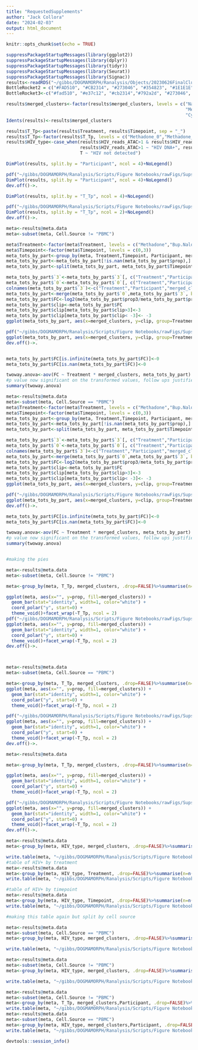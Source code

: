 ```yaml
---
title: "RequestedSupplements"
author: "Jack Collora"
date: "2024-02-03"
output: html_document
---
```



```r
knitr::opts_chunk$set(echo = TRUE)
```

```r
suppressPackageStartupMessages(library(ggplot2))
suppressPackageStartupMessages(library(dplyr))
suppressPackageStartupMessages(library(tidyr))
suppressPackageStartupMessages(library(Seurat))
suppressPackageStartupMessages(library(Signac))
results<-readRDS("~/gibbs/DOGMAMORPH/Ranalysis/Objects/20230626FinalClusternames.rds")
BottleRocket2 = c("#FAD510", "#CB2314", "#273046", "#354823", "#1E1E1E")
BottleRocket3<-c("#fad510", "#e37c12", "#cb2314","#792a2d", "#273046", "#3b4357")

results$merged_clusters<-factor(results$merged_clusters, levels = c("NaiveT_1","NaiveT_2", "NaiveT_3","MemoryT_1","MemoryT_2",
                                                                    "MemoryT_Polarized_1","MemoryT_Polarized_2","Treg_proliferating",
                                                                    "CytotoxicT","NK","Naive_B","Memory_B","Plasma","CD14_Mono","cDC","pDC"))
Idents(results)<-results$merged_clusters

results$T_Tp<-paste(results$Treatment, results$Timepoint, sep = "_")
results$T_Tp<-factor(results$T_Tp, levels = c("Methadone_0","Methadone_3","Bup.Nalo_0", "Bup.Nalo_3", "Naltrexone_0", "Naltrexone_3"))
results$HIV_type<-case_when(results$HIV_reads_ATAC>1 & results$HIV_reads_RNA>1 ~"HIV RNA+ and HIV DNA+",
                            results$HIV_reads_ATAC>1 ~ "HIV DNA+", results$HIV_reads_RNA>1 ~ "HIV RNA+ and HIV DNA+", 
                            T ~ "HIV not detected")
```

```r

DimPlot(results, split.by = "Participant", ncol = 4)+NoLegend()

pdf("~/gibbs/DOGMAMORPH/Ranalysis/Scripts/Figure Notebooks/rawFigs/Sups/1a.pdf", width = 16, height = 9)
DimPlot(results, split.by = "Participant", ncol = 4)+NoLegend()
dev.off()->.

DimPlot(results, split.by = "T_Tp", ncol = 4)+NoLegend()

pdf("~/gibbs/DOGMAMORPH/Ranalysis/Scripts/Figure Notebooks/rawFigs/Sups/1b.pdf", width = 9, height = 16)
DimPlot(results, split.by = "T_Tp", ncol = 2)+NoLegend()
dev.off()->.

```

```r
meta<-results@meta.data
meta<-subset(meta, Cell.Source != "PBMC")

meta$Treatment<-factor(meta$Treatment, levels = c("Methadone","Bup.Nalo","Naltrexone"))
meta$Timepoint<-factor(meta$Timepoint, levels = c(0,3))
meta_tots_by_part<-group_by(meta, Treatment,Timepoint, Participant, merged_clusters, .drop=FALSE)%>%summarise(n=n())%>%mutate(prop=n/sum(n))%>%ungroup()
meta_tots_by_part<-meta_tots_by_part[!is.nan(meta_tots_by_part$prop),]
meta_tots_by_part<-split(meta_tots_by_part, meta_tots_by_part$Timepoint)

meta_tots_by_part$`3`<-meta_tots_by_part$`3`[, c("Treatment","Participant","merged_clusters","prop")]
meta_tots_by_part$`0`<-meta_tots_by_part$`0`[, c("Treatment","Participant","merged_clusters","prop")]
colnames(meta_tots_by_part$`3`)<-c("Treatment","Participant","merged_clusters","prop3")
meta_tots_by_part<-merge(meta_tots_by_part$`0`,meta_tots_by_part$`3`, by=c("Treatment","Participant","merged_clusters") )
meta_tots_by_part$FC<-log2(meta_tots_by_part$prop3/meta_tots_by_part$prop)
meta_tots_by_part$clip<-meta_tots_by_part$FC
meta_tots_by_part$clip[meta_tots_by_part$clip>3]<-3
meta_tots_by_part$clip[meta_tots_by_part$clip< -3]<- -3
ggplot(meta_tots_by_part, aes(x=merged_clusters, y=clip, group=Treatment, color=Treatment))+geom_point(position=position_dodge(width = 0.5), size=3)+theme_classic()+theme(axis.text.x = element_text(angle = 90, vjust = 0.3, hjust = 1, size = 16))+geom_hline(yintercept = 0, linetype=3)+ylab("log2(FC)")+xlab("Cluster")+ylim(c(-3.5,3.5))+ggtitle("Clipped Log2FC cluster proportions")

pdf("~/gibbs/DOGMAMORPH/Ranalysis/Scripts/Figure Notebooks/rawFigs/Sups/1c.pdf", width = 16, height = 9)
ggplot(meta_tots_by_part, aes(x=merged_clusters, y=clip, group=Treatment, color=Treatment))+geom_point(position=position_dodge(width = 0.5), size=3)+theme_classic()+theme(axis.text.x = element_text(angle = 90, vjust = 0.3, hjust = 1, size = 16))+geom_hline(yintercept = 0, linetype=3)+ylab("log2(FC)")+xlab("Cluster")+ylim(c(-3.5,3.5))+ggtitle("Clipped Log2FC cluster proportions")
dev.off()->.


meta_tots_by_part$FC[is.infinite(meta_tots_by_part$FC)]<-0
meta_tots_by_part$FC[is.nan(meta_tots_by_part$FC)]<-0

twoway.anova<-aov(FC ~ Treatment * merged_clusters, meta_tots_by_part)
#p value now significant on the transformed values, follow ups justified 
summary(twoway.anova)

meta<-results@meta.data
meta<-subset(meta, Cell.Source == "PBMC")
meta$Treatment<-factor(meta$Treatment, levels = c("Methadone","Bup.Nalo","Naltrexone"))
meta$Timepoint<-factor(meta$Timepoint, levels = c(0,3))
meta_tots_by_part<-group_by(meta, Treatment,Timepoint, Participant, merged_clusters, .drop=FALSE)%>%summarise(n=n())%>%mutate(prop=n/sum(n))%>%ungroup()
meta_tots_by_part<-meta_tots_by_part[!is.nan(meta_tots_by_part$prop),]
meta_tots_by_part<-split(meta_tots_by_part, meta_tots_by_part$Timepoint)

meta_tots_by_part$`3`<-meta_tots_by_part$`3`[, c("Treatment","Participant","merged_clusters","prop")]
meta_tots_by_part$`0`<-meta_tots_by_part$`0`[, c("Treatment","Participant","merged_clusters","prop")]
colnames(meta_tots_by_part$`3`)<-c("Treatment","Participant","merged_clusters","prop3")
meta_tots_by_part<-merge(meta_tots_by_part$`0`,meta_tots_by_part$`3`, by=c("Treatment","Participant","merged_clusters") )
meta_tots_by_part$FC<-log2(meta_tots_by_part$prop3/meta_tots_by_part$prop)
meta_tots_by_part$clip<-meta_tots_by_part$FC
meta_tots_by_part$clip[meta_tots_by_part$clip>3]<-3
meta_tots_by_part$clip[meta_tots_by_part$clip< -3]<- -3
ggplot(meta_tots_by_part, aes(x=merged_clusters, y=clip, group=Treatment, color=Treatment))+geom_point(position=position_dodge(width = 0.5), size=3)+theme_classic()+theme(axis.text.x = element_text(angle = 90, vjust = 0.3, hjust = 1, size = 16))+geom_hline(yintercept = 0, linetype=3)+ylab("log2(FC)")+xlab("Cluster")+ylim(c(-3.5,3.5))+ggtitle("Clipped Log2FC cluster proportions")

pdf("~/gibbs/DOGMAMORPH/Ranalysis/Scripts/Figure Notebooks/rawFigs/Sups/1d.pdf", width = 16, height = 9)
ggplot(meta_tots_by_part, aes(x=merged_clusters, y=clip, group=Treatment, color=Treatment))+geom_point(position=position_dodge(width = 0.5), size=3)+theme_classic()+theme(axis.text.x = element_text(angle = 90, vjust = 0.3, hjust = 1, size = 16))+geom_hline(yintercept = 0, linetype=3)+ylab("log2(FC)")+xlab("Cluster")+ylim(c(-3.5,3.5))+ggtitle("Clipped Log2FC cluster proportions")
dev.off()->.

meta_tots_by_part$FC[is.infinite(meta_tots_by_part$FC)]<-0
meta_tots_by_part$FC[is.nan(meta_tots_by_part$FC)]<-0

twoway.anova<-aov(FC ~ Treatment * merged_clusters, meta_tots_by_part)
#p value now significant on the transformed values, follow ups justified 
summary(twoway.anova)


#making the pies

meta<-results@meta.data
meta<-subset(meta, Cell.Source != "PBMC")

meta<-group_by(meta, T_Tp, merged_clusters, .drop=FALSE)%>%summarise(n=n())%>%mutate(prop=n/sum(n))%>%ungroup()

ggplot(meta, aes(x="", y=prop, fill=merged_clusters)) +
  geom_bar(stat="identity", width=1, color="white") +
  coord_polar("y", start=0) +
  theme_void()+facet_wrap(~T_Tp, ncol = 2)
pdf("~/gibbs/DOGMAMORPH/Ranalysis/Scripts/Figure Notebooks/rawFigs/Sups/1e_CD4.pdf", width = 16, height = 9)
ggplot(meta, aes(x="", y=prop, fill=merged_clusters)) +
  geom_bar(stat="identity", width=1, color="white") +
  coord_polar("y", start=0) +
  theme_void()+facet_wrap(~T_Tp, ncol = 2)
dev.off()->.



meta<-results@meta.data
meta<-subset(meta, Cell.Source == "PBMC")

meta<-group_by(meta, T_Tp, merged_clusters, .drop=FALSE)%>%summarise(n=n())%>%mutate(prop=n/sum(n))%>%ungroup()
ggplot(meta, aes(x="", y=prop, fill=merged_clusters)) +
  geom_bar(stat="identity", width=1, color="white") +
  coord_polar("y", start=0) +
  theme_void()+facet_wrap(~T_Tp, ncol = 2)

pdf("~/gibbs/DOGMAMORPH/Ranalysis/Scripts/Figure Notebooks/rawFigs/Sups/1e_PBMC.pdf", width = 16, height = 9)
ggplot(meta, aes(x="", y=prop, fill=merged_clusters)) +
  geom_bar(stat="identity", width=1, color="white") +
  coord_polar("y", start=0) +
  theme_void()+facet_wrap(~T_Tp, ncol = 2)
dev.off()->.

meta<-results@meta.data

meta<-group_by(meta, T_Tp, merged_clusters, .drop=FALSE)%>%summarise(n=n())%>%mutate(prop=n/sum(n))%>%ungroup()

ggplot(meta, aes(x="", y=prop, fill=merged_clusters)) +
  geom_bar(stat="identity", width=1, color="white") +
  coord_polar("y", start=0) +
  theme_void()+facet_wrap(~T_Tp, ncol = 2)

pdf("~/gibbs/DOGMAMORPH/Ranalysis/Scripts/Figure Notebooks/rawFigs/Sups/1e_all.pdf", width = 16, height = 9)
ggplot(meta, aes(x="", y=prop, fill=merged_clusters)) +
  geom_bar(stat="identity", width=1, color="white") +
  coord_polar("y", start=0) +
  theme_void()+facet_wrap(~T_Tp, ncol = 2)
dev.off()->.

```
```r

meta<-results@meta.data
meta<-group_by(meta, HIV_type, merged_clusters, .drop=FALSE)%>%summarise(n=n())%>% pivot_wider( names_from = "HIV_type", values_from = n)

write.table(meta, "~/gibbs/DOGMAMORPH/Ranalysis/Scripts/Figure Notebooks/rawFigs/Sups/table_1.tsv",sep="\t", row.names = FALSE, quote = FALSE )
#table of HIV+ by treatment
meta<-results@meta.data
meta<-group_by(meta, HIV_type, Treatment, .drop=FALSE)%>%summarise(n=n())%>% pivot_wider( names_from = "HIV_type", values_from = n)
write.table(meta, "~/gibbs/DOGMAMORPH/Ranalysis/Scripts/Figure Notebooks/rawFigs/Sups/table_2.tsv",sep="\t", row.names = FALSE, quote = FALSE )

#table of HIV+ by timepoint 
meta<-results@meta.data
meta<-group_by(meta, HIV_type, Timepoint, .drop=FALSE)%>%summarise(n=n()) %>% pivot_wider( names_from = "HIV_type", values_from = n)
write.table(meta, "~/gibbs/DOGMAMORPH/Ranalysis/Scripts/Figure Notebooks/rawFigs/Sups/table_3.tsv",sep="\t", row.names = FALSE, quote = FALSE )

#making this table again but split by cell source

meta<-results@meta.data
meta<-subset(meta, Cell.Source == "PBMC")
meta<-group_by(meta, HIV_type, merged_clusters, .drop=FALSE)%>%summarise(n=n())%>% pivot_wider( names_from = "HIV_type", values_from = n)

write.table(meta, "~/gibbs/DOGMAMORPH/Ranalysis/Scripts/Figure Notebooks/rawFigs/Sups/table_4_PBMC.tsv",sep="\t", row.names = FALSE, quote = FALSE )

meta<-results@meta.data
meta<-subset(meta, Cell.Source != "PBMC")
meta<-group_by(meta, HIV_type, merged_clusters, .drop=FALSE)%>%summarise(n=n())%>% pivot_wider( names_from = "HIV_type", values_from = n)

write.table(meta, "~/gibbs/DOGMAMORPH/Ranalysis/Scripts/Figure Notebooks/rawFigs/Sups/table_4_CD4.tsv",sep="\t", row.names = FALSE, quote = FALSE )
```

```r
meta<-results@meta.data
meta<-subset(meta, Cell.Source != "PBMC")
meta<-group_by(meta, T_Tp, merged_clusters,Participant, .drop=FALSE)%>%summarise(n=n())%>% pivot_wider( names_from = "merged_clusters", values_from = n)
write.table(meta, "~/gibbs/DOGMAMORPH/Ranalysis/Scripts/Figure Notebooks/rawFigs/Sups/table_5_CD4.tsv",sep="\t", row.names = FALSE, quote = FALSE )
meta<-results@meta.data
meta<-subset(meta, Cell.Source == "PBMC")
meta<-group_by(meta, HIV_type, merged_clusters,Participant, .drop=FALSE)%>%summarise(n=n())%>% pivot_wider( names_from = "merged_clusters", values_from = n)
write.table(meta, "~/gibbs/DOGMAMORPH/Ranalysis/Scripts/Figure Notebooks/rawFigs/Sups/table_5_PBMC.tsv",sep="\t", row.names = FALSE, quote = FALSE )

```


```r
devtools::session_info()
```

